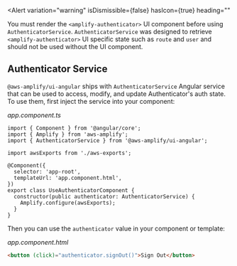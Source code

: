 
<Alert
  variation="warning"
  isDismissible={false}
  hasIcon={true}
  heading=""
  >
  You must render the `<amplify-authenticator>` UI component before using `AuthenticatorService`. `AuthenticatorService` was designed to retrieve `<amplify-authenticator>` UI specific state such as `route` and `user` and should not be used without the UI component.
</Alert>

## Authenticator Service

`@aws-amplify/ui-angular` ships with `AuthenticatorService` Angular service that can be used to access, modify, and update Authenticator's auth state. To use them, first inject the service into your component:

_app.component.ts_

```ts{3,12}
import { Component } from '@angular/core';
import { Amplify } from 'aws-amplify';
import { AuthenticatorService } from '@aws-amplify/ui-angular';

import awsExports from './aws-exports';

@Component({
  selector: 'app-root',
  templateUrl: 'app.component.html',
})
export class UseAuthenticatorComponent {
  constructor(public authenticator: AuthenticatorService) {
    Amplify.configure(awsExports);
  }
}

```

Then you can use the `authenticator` value in your component or template:

_app.component.html_

```html
<button (click)="authenticator.signOut()">Sign Out</button>
```
